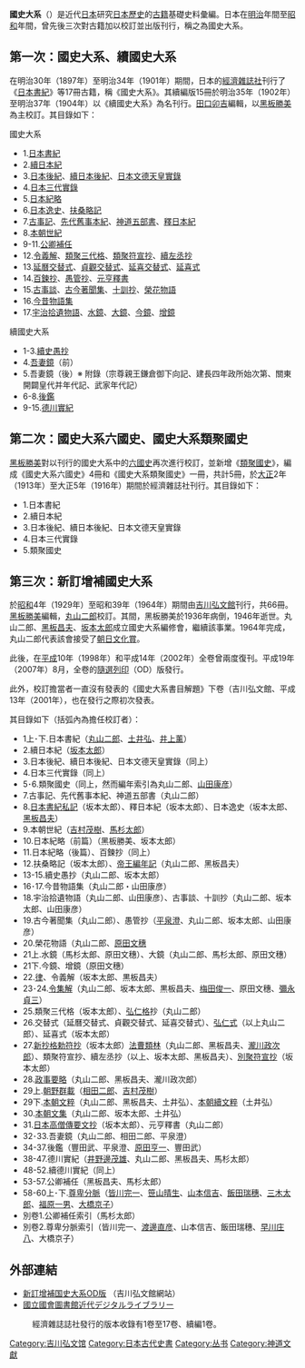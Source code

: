 {{japanese|japanese=国史 大系|kana=こくし たいけい|romaji=Kokushi taikei|舊寫=國史 大系}}
'''國史大系'''（{{lang-ja|こくし たいけい}}）是近代[[日本|日本]]研究[[日本歷史|日本歷史]]的[[古籍|古籍]]基礎史料彙編。日本在[[明治|明治]]年間至[[昭和|昭和]]年間，曾先後三次對古籍加以校訂並出版刊行，稱之為國史大系。

==第一次：國史大系、續國史大系==
在明治30年（1897年）至明治34年（1901年）期間，日本的[[經濟雜誌社|經濟雜誌社]]刊行了《[[日本書紀|日本書紀]]》等17冊古籍，稱《國史大系》。其續編版15冊於明治35年（1902年）至明治37年（1904年）以《續國史大系》為名刊行。[[田口卯吉|田口卯吉]]編輯，以[[黑板勝美|黑板勝美]]為主校訂。其目錄如下：
;國史大系
*1.[[日本書紀|日本書紀]]
*2.[[續日本紀|續日本紀]]
*3.[[日本後紀|日本後紀]]、[[續日本後紀|續日本後紀]]、[[日本文德天皇實錄|日本文德天皇實錄]]
*4.[[日本三代實錄|日本三代實錄]]
*5.[[日本紀略|日本紀略]]
*6.[[日本逸史|日本逸史]]、[[扶桑略記|扶桑略記]]
*7.[[古事記|古事記]]、[[先代舊事本紀|先代舊事本紀]]、[[神道五部書|神道五部書]]、[[釋日本紀|釋日本紀]]
*8.[[本朝世紀|本朝世紀]]
*9-11.[[公卿補任|公卿補任]]
*12.[[令義解|令義解]]、[[類聚三代格|類聚三代格]]、[[類聚符宣抄|類聚符宣抄]]、[[續左丞抄|續左丞抄]]
*13.[[延曆交替式|延曆交替式]]、[[貞觀交替式|貞觀交替式]]、[[延喜交替式|延喜交替式]]、[[延喜式|延喜式]]
*14.[[百鍊抄|百鍊抄]]、[[愚管抄|愚管抄]]、[[元亨釋書|元亨釋書]]
*15.[[古事談|古事談]]、[[古今著聞集|古今著聞集]]、[[十訓抄|十訓抄]]、[[榮花物語|榮花物語]]
*16.[[今昔物語集|今昔物語集]]
*17.[[宇治拾遺物語|宇治拾遺物語]]、[[水鏡|水鏡]]、[[大鏡|大鏡]]、[[今鏡|今鏡]]、[[增鏡|增鏡]]

;續國史大系
*1-3.[[續史愚抄|續史愚抄]]
*4.[[吾妻鏡|吾妻鏡]]（前）
*5.吾妻鏡（後）※ 附錄（宗尊親王鎌倉御下向記、建長四年政所始次第、關東開闢皇代并年代記、武家年代記）
*6-8.[[後鑑|後鑑]]
*9-15.[[德川實紀|德川實紀]]

==第二次：國史大系六國史、國史大系類聚國史==
[[黑板勝美|黑板勝美]]對以刊行的國史大系中的[[六國史|六國史]]再次進行校訂，並新增《[[類聚國史|類聚國史]]》，編成《國史大系六國史》4冊和《國史大系類聚國史》一冊，共計5冊，於[[大正|大正]]2年（1913年）至大正5年（1916年）期間於經濟雜誌社刊行。其目錄如下：
*1.日本書紀
*2.續日本紀
*3.日本後紀、續日本後紀、日本文德天皇實錄
*4.日本三代實錄
*5.類聚國史

==第三次：新訂增補國史大系==
於[[昭和|昭和]]4年（1929年）至昭和39年（1964年）期間由[[吉川弘文館|吉川弘文館]]刊行，共66冊。[[黑板勝美|黑板勝美]]編輯，[[丸山二郎|丸山二郎]]校訂。其間，黑板勝美於1936年病倒，1946年逝世。丸山二郎、[[黑板昌夫|黑板昌夫]]、[[坂本太郎|坂本太郎]]成立國史大系編修會，繼續該事業。1964年完成，丸山二郎代表該會接受了[[朝日賞|朝日文化賞]]。

此後，在[[平成|平成]]10年（1998年）和平成14年（2002年）全卷曾兩度復刊。平成19年（2007年）8月，全卷的[[隨選列印|隨選列印]]（OD）版發行。

此外，校訂擔當者一直沒有發表的《國史大系書目解題》下卷（吉川弘文館、平成13年（2001年），也在發行之際初次發表。

其目錄如下（括弧內為擔任校訂者）：
*1上･下.日本書紀（[[丸山二郎|丸山二郎]]、[[土井弘|土井弘]]、[[井上薰|井上薰]]）
*2.續日本紀（[[坂本太郎|坂本太郎]]）
*3.日本後紀、續日本後紀、日本文德天皇實錄（同上）
*4.日本三代實錄（同上）
*5･6.類聚國史（同上，然而編年索引為丸山二郎、[[山田康彦|山田康彦]]）
*7.古事記、先代舊事本紀、神道五部書（丸山二郎）
*8.[[日本書紀私記|日本書紀私記]]（坂本太郎）、釋日本紀（坂本太郎）、日本逸史（坂本太郎、[[黑板昌夫|黑板昌夫]]）
*9.本朝世紀（[[吉村茂樹|吉村茂樹]]、[[馬杉太郎|馬杉太郎]]）
*10.日本紀略（前篇）（黑板勝美、坂本太郎）
*11.日本紀略（後篇）、百鍊抄（同上）
*12.扶桑略記（坂本太郎）、[[帝王編年記|帝王編年記]]（丸山二郎、黑板昌夫）
*13-15.續史愚抄（丸山二郎、坂本太郎）
*16･17.今昔物語集（丸山二郎・山田康彦）
*18.宇治拾遺物語（丸山二郎、山田康彦）、古事談、十訓抄（丸山二郎、坂本太郎、山田康彦）
*19.古今著聞集（丸山二郎）、愚管抄（[[平泉澄|平泉澄]]、丸山二郎、坂本太郎、山田康彦）
*20.榮花物語（丸山二郎、[[原田文穗|原田文穗]]
*21上.水鏡（馬杉太郎、原田文穗）、大鏡（丸山二郎、馬杉太郎、原田文穗）
*21下.今鏡、增鏡（原田文穗）
*22.[[養老律|律]]、令義解（坂本太郎、黒板昌夫）
*23･24.[[令集解|令集解]]（丸山二郎、坂本太郎、黒板昌夫、[[梅田俊一|梅田俊一]]、原田文穗、[[彌永貞三|彌永貞三]]）
*25.類聚三代格（坂本太郎）、[[弘仁格|弘仁格]]抄（丸山二郎）
*26.交替式（延曆交替式、貞觀交替式、延喜交替式）、[[弘仁式|弘仁式]]（以上丸山二郎）、延喜式（坂本太郎）
*27.[[新抄格勅符抄|新抄格勅符抄]]（坂本太郎）[[法曹類林|法曹類林]]（丸山二郎、黑板昌夫、[[瀧川政次郎|瀧川政次郎]]）、類聚符宣抄、續左丞抄（以上、坂本太郎、黑板昌夫）、[[別聚符宣抄|別聚符宣抄]]（坂本太郎）
*28.[[政事要略|政事要略]]（丸山二郎、黑板昌夫、瀧川政次郎）
*29上.[[朝野群載|朝野群載]]（[[相田二郎|相田二郎]]、[[吉村茂樹|吉村茂樹]]）
*29下.[[本朝文粹|本朝文粹]]（丸山二郎、黑板昌夫、土井弘）、[[本朝續文粹|本朝續文粹]]（土井弘）
*30.[[本朝文集|本朝文集]]（丸山二郎、坂本太郎、土井弘）
*31.[[日本高僧傳要文抄|日本高僧傳要文抄]]（坂本太郎）、元亨釋書（丸山二郎）
*32･33.吾妻鏡（丸山二郎、相田二郎、平泉澄）
*34-37.後鑑（豐田武、平泉澄、[[原田亨一|原田亨一]]、豐田武）
*38-47.德川實紀（[[井野邊茂雄|井野邊茂雄]]、丸山二郎、黑板昌夫、馬杉太郎）
*48-52.續德川實紀（同上）
*53-57.公卿補任（黑板昌夫、馬杉太郎）
*58-60上･下.[[尊卑分脈|尊卑分脈]]（[[皆川完一|皆川完一]]、[[笹山晴生|笹山晴生]]、[[山本信吉|山本信吉]]、[[飯田瑞穗|飯田瑞穗]]、[[三木太郎|三木太郎]]、[[福原一男|福原一男]]、[[大橋京子|大橋京子]]）
*別卷1.公卿補任索引（馬杉太郎）
*別卷2.尊卑分脈索引（皆川完一、[[渡邊直彦|渡邊直彦]]、山本信吉、飯田瑞穗、[[早川庄八|早川庄八]]、大橋京子）

== 外部連結 ==
* [http://www.yoshikawa-k.co.jp/search/s1550.html 新訂增補国史大系OD版]{{Wayback|url=http://www.yoshikawa-k.co.jp/search/s1550.html |date=20101216034823 }} （吉川弘文館網站）
* [[國立國會圖書館|國立國會圖書館]][https://web.archive.org/web/20100211193757/http://kindai.ndl.go.jp/index.html 近代デジタルライブラリー]
: 經濟雜誌誌社發行的版本收錄有1卷至17卷、續編1卷。

[[Category:吉川弘文馆|Category:吉川弘文馆]]
[[Category:日本古代史書|Category:日本古代史書]]
[[Category:丛书|Category:丛书]]
[[Category:神道文獻|Category:神道文獻]]